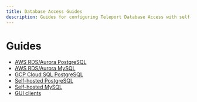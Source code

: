 ```yaml
---
title: Database Access Guides
description: Guides for configuring Teleport Database Access with self-hosted or AWS RDS/Aurora PostgreSQL and MySQL
---
```


# Guides

- [AWS RDS/Aurora PostgreSQL](./guides/postgres-aws.mdx)
- [AWS RDS/Aurora MySQL](./guides/mysql-aws.mdx)
- [GCP Cloud SQL PostgreSQL](./guides/postgres-cloudsql.mdx)
- [Self-hosted PostgreSQL](./guides/postgres-self-hosted.mdx)
- [Self-hosted MySQL](./guides/mysql-self-hosted.mdx)
- [GUI clients](./guides/gui-clients.mdx)
